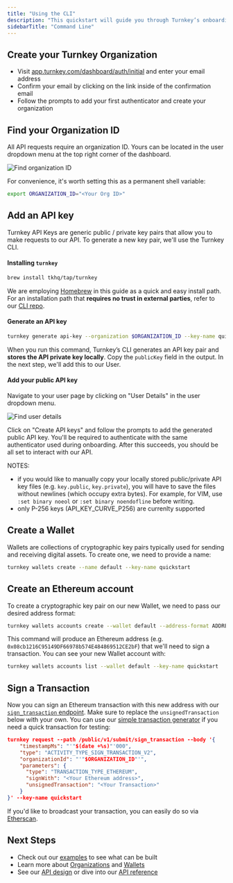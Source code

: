 ```yaml
---
title: "Using the CLI"
description: "This quickstart will guide you through Turnkey’s onboarding, adding an API key, creating a wallet, and signing your first Ethereum transaction."
sidebarTitle: "Command Line"
---
```


## Create your Turnkey Organization

* Visit [app.turnkey.com/dashboard/auth/initial](https://app.turnkey.com/dashboard/auth/initial) and enter your email address
* Confirm your email by clicking on the link inside of the confirmation email
* Follow the prompts to add your first authenticator and create your organization

## Find your Organization ID

All API requests require an organization ID. Yours can be located in the user dropdown menu at the top right corner of the dashboard.

<Frame>
  <img src="/images/sdks/img/quickstart/find_organization_id.png" alt="Find organization ID" />
</Frame>

For convenience, it's worth setting this as a permanent shell variable:

```bash
export ORGANIZATION_ID="<Your Org ID>"
```

## Add an API key

Turnkey API Keys are generic public / private key pairs that allow you to make requests to our API. To generate a new key pair, we'll use the Turnkey CLI.

#### Installing `turnkey`

```bash
brew install tkhq/tap/turnkey
```

We are employing [Homebrew](https://brew.sh/) in this guide as a quick and easy install path. For an installation path that **requires no trust in external parties**, refer to our [CLI repo](https://github.com/tkhq/tkcli).

#### Generate an API key[​](#generate-an-api-key "Direct link to Generate an API key")

```bash
turnkey generate api-key --organization $ORGANIZATION_ID --key-name quickstart
```

When you run this command, Turnkey’s CLI generates an API key pair and **stores the API private key locally**. Copy the `publicKey` field in the output. In the next step, we'll add this to our User.

#### Add your public API key

Navigate to your user page by clicking on "User Details" in the user dropdown menu.

<Frame>
  <img src="/images/sdks/img/quickstart/find_user_details.png" alt="Find user details" />
</Frame>

Click on "Create API keys" and follow the prompts to add the generated public API key. You'll be required to authenticate with the same authenticator used during onboarding. After this succeeds, you should be all set to interact with our API.

NOTES: 
* if you would like to manually copy your locally stored public/private API key files (e.g. `key.public`, `key.private`), you will have to save the files without newlines (which occupy extra bytes). For example, for VIM, use `:set binary noeol` or `:set binary noendofline` before writing.
* only P-256 keys (API_KEY_CURVE_P256) are currenlty supported

## Create a Wallet

Wallets are collections of cryptographic key pairs typically used for sending and receiving digital assets. To create one, we need to provide a name:

```bash
turnkey wallets create --name default --key-name quickstart
```

## Create an Ethereum account

To create a cryptographic key pair on our new Wallet, we need to pass our desired address format:

```bash
turnkey wallets accounts create --wallet default --address-format ADDRESS_FORMAT_ETHEREUM --key-name quickstart
```

This command will produce an Ethereum address (e.g. `0x08cb1216C95149DF66978b574E484869512CE2bF`) that we'll need to sign a transaction. You can see your new Wallet account with:

```bash
turnkey wallets accounts list --wallet default --key-name quickstart
```

## Sign a Transaction

Now you can sign an Ethereum transaction with this new address with our [`sign_transaction` endpoint](/api-reference/signing/sign-transaction). Make sure to replace the `unsignedTransaction` below with your own. You can use our [simple transaction generator](https://build.tx.xyz) if you need a quick transaction for testing:

```json
turnkey request --path /public/v1/submit/sign_transaction --body '{
    "timestampMs": "'"$(date +%s)"'000",
    "type": "ACTIVITY_TYPE_SIGN_TRANSACTION_V2",
    "organizationId": "'"$ORGANIZATION_ID"'",
    "parameters": {
      "type": "TRANSACTION_TYPE_ETHEREUM",
      "signWith": "<Your Ethereum address>",
      "unsignedTransaction": "<Your Transaction>"
    }
}' --key-name quickstart
```

If you'd like to broadcast your transaction, you can easily do so via [Etherscan](https://etherscan.io/pushTx).

## Next Steps

* Check out our [examples](/getting-started/examples) to see what can be built
* Learn more about [Organizations](/concepts/organizations) and [Wallets](/concepts/wallets)
* See our [API design](/developer-reference/api-overview/intro) or dive into our [API reference](/api-reference/overview)
